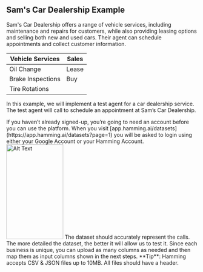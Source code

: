 ## Sam's Car Dealership Example

Sam's Car Dealership offers a range of vehicle services, including maintenance and repairs for customers, while also providing leasing options and selling both new and used cars. Their agent can schedule appointments and collect customer information.

| Vehicle Services  | Sales     | 
|------------|------------------|
| Oil Change | Lease            |
| Brake Inspections | Buy       |
| Tire Rotations |              | 


In this example, we will implement a test agent for a car dealership service. The test agent will call to schedule an appointment at Sam’s Car Dealership.


<AccordionGroup>
  <Accordion icon="rectangle-terminal" title="1. Sign-up or Log-in to Hamming">
    If you haven’t already signed-up, you’re going to need an account before you can use the 
    platform. When you visit [app.hamming.ai/datasets](https://app.hamming.ai/datasets?page=1) you 
    will be asked to login using either your Google Account or your Hamming Account.
    <img src="./images/login-screen.png" alt="Alt Text" width="150" height="250" />
  </Accordion>
</AccordionGroup>

<AccordionGroup>
  <Accordion icon="rectangle-terminal" title="2. Create A Dataset"">
    The dataset should accurately represent the calls. The more detailed the dataset, the better it       will allow us to test it. Since each business is unique, you can upload as many columns as needed     and then map them as input columns shown in the next steps.
    <Tip>
      **Tip**: Hamming accepts CSV & JSON files up to 10MB. All files should have a header.
    </Tip>
  </Accordion>
</AccordionGroup>





